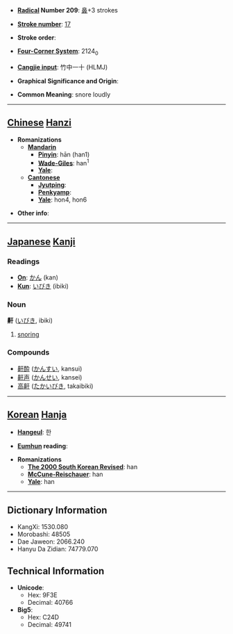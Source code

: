 * '''[[Wiktionary:Chinese radical index| Radical]] Number 209''': [[Wiktionary:Chinese radical index 鼻|鼻]]+3 strokes

* '''[[Wiktionary:Chinese total strokes index|Stroke number]]''': [[Wiktionary:Chinese total strokes index 17|17]]

* '''Stroke order''': 

* '''[[Wiktionary:Chinese four corner index|Four-Corner System]]''': 2124<sub>0</sub>

* '''[[Wiktionary:Chinese Cangjie index|Cangjie input]]''': 竹中一十 (HLMJ)

* '''Graphical Significance and Origin''': 

* '''Common Meaning''': snore loudly

----

== [[Chinese]] [[Hanzi]] ==

* '''Romanizations'''
** '''[[Mandarin]]'''
*** '''[[Pinyin]]''': hān (han1)
*** '''[[Wade-Giles]]''': han<sup>1</sup>
*** '''[[Yale]]''': 
** '''[[Cantonese]]'''
*** '''[[Jyutping]]''':
*** '''[[Penkyamp]]''': 
*** '''[[Yale]]''': hon4, hon6

* '''Other info''': 

----

== [[Japanese]] [[Kanji]] ==

===Readings===
* '''[[On]]''': [[かん]] (kan)
* '''[[Kun]]''': [[いびき]] (ibiki)
===Noun===
'''鼾''' ([[いびき]], ibiki)
#[[snoring]]
===Compounds===
*[[鼾酔]] ([[かんすい]], kansui)
*[[鼾声]] ([[かんせい]], kansei)
*[[高鼾]] ([[たかいびき]], takaibiki)
----

== [[Korean]] [[Hanja]] ==

* '''[[Hangeul]]''': 한

* '''[[Eumhun]] reading''': 

* '''Romanizations'''
** '''[[The 2000 South Korean Revised Romanization|The 2000 South Korean Revised]]''': han
** '''[[McCune-Reischauer]]''': han
** '''[[Yale]]''': han

----

== Dictionary Information ==

* KangXi: 1530.080
* Morobashi: 48505
* Dae Jaweon: 2066.240
* Hanyu Da Zidian: 74779.070

== Technical Information ==

* '''Unicode''':
** Hex: 9F3E
** Decimal: 40766
* '''Big5''':
** Hex: C24D
** Decimal: 49741